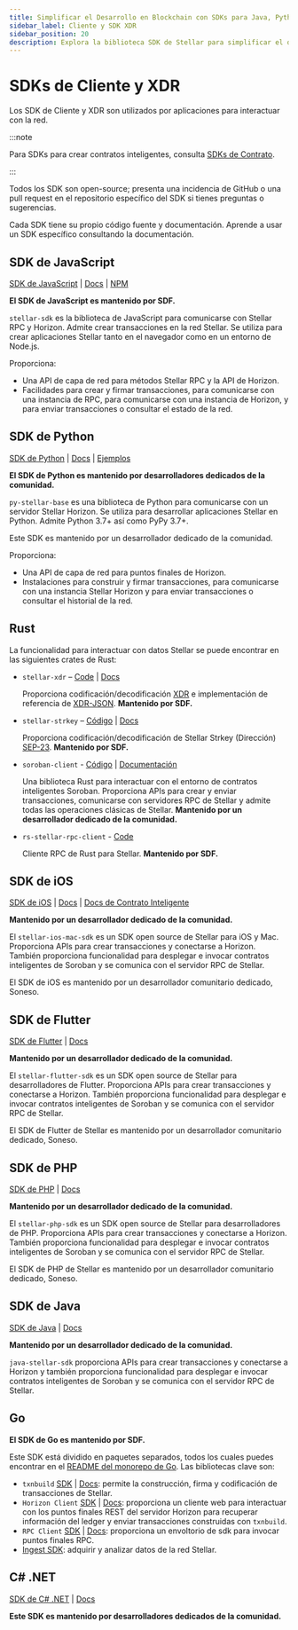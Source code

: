 ```yaml
---
title: Simplificar el Desarrollo en Blockchain con SDKs para Java, Python y Más
sidebar_label: Cliente y SDK XDR
sidebar_position: 20
description: Explora la biblioteca SDK de Stellar para simplificar el desarrollo en blockchain. Aprovecha Rust, JavaScript, Python y más para crear en y integrar con la red.
---
```


# SDKs de Cliente y XDR

Los SDK de Cliente y XDR son utilizados por aplicaciones para interactuar con la red.

:::note

Para SDKs para crear contratos inteligentes, consulta [SDKs de Contrato](./contract-sdks.mdx).

:::

Todos los SDK son open-source; presenta una incidencia de GitHub o una pull request en el repositorio específico del SDK si tienes preguntas o sugerencias.

Cada SDK tiene su propio código fuente y documentación. Aprende a usar un SDK específico consultando la documentación.

## SDK de JavaScript

[SDK de JavaScript](https://github.com/stellar/js-stellar-sdk) | [Docs](https://stellar.github.io/js-stellar-sdk/) | [NPM](https://www.npmjs.com/package/@stellar/stellar-sdk)

**El SDK de JavaScript es mantenido por SDF.**

`stellar-sdk` es la biblioteca de JavaScript para comunicarse con Stellar RPC y Horizon. Admite crear transacciones en la red Stellar. Se utiliza para crear aplicaciones Stellar tanto en el navegador como en un entorno de Node.js.

Proporciona:

- Una API de capa de red para métodos Stellar RPC y la API de Horizon.
- Facilidades para crear y firmar transacciones, para comunicarse con una instancia de RPC, para comunicarse con una instancia de Horizon, y para enviar transacciones o consultar el estado de la red.

## SDK de Python

[SDK de Python](https://github.com/StellarCN/py-stellar-base) | [Docs](https://stellar-sdk.readthedocs.io/en/latest/) | [Ejemplos](https://github.com/StellarCN/py-stellar-base/tree/master/examples)

**El SDK de Python es mantenido por desarrolladores dedicados de la comunidad.**

`py-stellar-base` es una biblioteca de Python para comunicarse con un servidor Stellar Horizon. Se utiliza para desarrollar aplicaciones Stellar en Python. Admite Python 3.7+ así como PyPy 3.7+.

Este SDK es mantenido por un desarrollador dedicado de la comunidad.

Proporciona:

- Una API de capa de red para puntos finales de Horizon.
- Instalaciones para construir y firmar transacciones, para comunicarse con una instancia Stellar Horizon y para enviar transacciones o consultar el historial de la red.

## Rust

La funcionalidad para interactuar con datos Stellar se puede encontrar en las siguientes crates de Rust:

- `stellar-xdr` – [Code](https://github.com/stellar/rs-stellar-xdr) | [Docs](https://docs.rs/stellar-xdr)

  Proporciona codificación/decodificación [XDR] e implementación de referencia de [XDR-JSON]. **Mantenido por SDF.**

- `stellar-strkey` – [Código](https://github.com/stellar/rs-stellar-strkey) | [Docs](https://docs.rs/stellar-strkey)

  Proporciona codificación/decodificación de Stellar Strkey (Dirección) [SEP-23]. **Mantenido por SDF.**

[XDR]: ../../learn/fundamentals/data-format/xdr
[XDR-JSON]: ../../learn/fundamentals/data-format/xdr-json.mdx
[SEP-23]: https://github.com/stellar/stellar-protocol/blob/master/ecosystem/sep-0023.md

- `soroban-client` - [Código](https://github.com/rahul-soshte/rs-soroban-client) | [Documentación](https://docs.rs/soroban-client/latest/soroban_client/)

  Una biblioteca Rust para interactuar con el entorno de contratos inteligentes Soroban. Proporciona APIs para crear y enviar transacciones, comunicarse con servidores RPC de Stellar y admite todas las operaciones clásicas de Stellar. **Mantenido por un desarrollador dedicado de la comunidad.**

- `rs-stellar-rpc-client` - [Code](https://github.com/stellar/rs-stellar-rpc-client)

  Cliente RPC de Rust para Stellar. **Mantenido por SDF.**

## SDK de iOS

[SDK de iOS](https://github.com/Soneso/stellar-ios-mac-sdk) | [Docs](https://github.com/Soneso/stellar-ios-mac-sdk/tree/master/docs) | [Docs de Contrato Inteligente](https://github.com/Soneso/stellar-ios-mac-sdk/blob/master/soroban.md)

**Mantenido por un desarrollador dedicado de la comunidad.**

El `stellar-ios-mac-sdk` es un SDK open source de Stellar para iOS y Mac. Proporciona APIs para crear transacciones y conectarse a Horizon. También proporciona funcionalidad para desplegar e invocar contratos inteligentes de Soroban y se comunica con el servidor RPC de Stellar.

El SDK de iOS es mantenido por un desarrollador comunitario dedicado, Soneso.

## SDK de Flutter

[SDK de Flutter](https://github.com/Soneso/stellar_flutter_sdk) | [Docs](https://github.com/Soneso/stellar_flutter_sdk/blob/master/soroban.md)

**Mantenido por un desarrollador dedicado de la comunidad.**

El `stellar-flutter-sdk` es un SDK open source de Stellar para desarrolladores de Flutter. Proporciona APIs para crear transacciones y conectarse a Horizon. También proporciona funcionalidad para desplegar e invocar contratos inteligentes de Soroban y se comunica con el servidor RPC de Stellar.

El SDK de Flutter de Stellar es mantenido por un desarrollador comunitario dedicado, Soneso.

## SDK de PHP

[SDK de PHP](https://github.com/Soneso/stellar-php-sdk) | [Docs](https://github.com/Soneso/stellar-php-sdk/blob/main/soroban.md)

**Mantenido por un desarrollador dedicado de la comunidad.**

El `stellar-php-sdk` es un SDK open source de Stellar para desarrolladores de PHP. Proporciona APIs para crear transacciones y conectarse a Horizon. También proporciona funcionalidad para desplegar e invocar contratos inteligentes de Soroban y se comunica con el servidor RPC de Stellar.

El SDK de PHP de Stellar es mantenido por un desarrollador comunitario dedicado, Soneso.

## SDK de Java

[SDK de Java](https://github.com/lightsail-network/java-stellar-sdk) | [Docs](https://lightsail-network.github.io/java-stellar-sdk/)

**Mantenido por un desarrollador dedicado de la comunidad.**

`java-stellar-sdk` proporciona APIs para crear transacciones y conectarse a Horizon y también proporciona funcionalidad para desplegar e invocar contratos inteligentes de Soroban y se comunica con el servidor RPC de Stellar.

## Go

**El SDK de Go es mantenido por SDF.**

Este SDK está dividido en paquetes separados, todos los cuales puedes encontrar en el [README del monorepo de Go](https://github.com/stellar/go/blob/master/docs/reference/readme.md). Las bibliotecas clave son:

- `txnbuild` [SDK](https://github.com/stellar/go/tree/master/txnbuild) | [Docs](https://godoc.org/github.com/stellar/go/txnbuild): permite la construcción, firma y codificación de transacciones de Stellar.
- `Horizon Client` [SDK](https://github.com/stellar/go/tree/master/clients/horizonclient) | [Docs](https://godoc.org/github.com/stellar/go/clients/horizonclient): proporciona un cliente web para interactuar con los puntos finales REST del servidor Horizon para recuperar información del ledger y enviar transacciones construidas con `txnbuild`.
- `RPC Client` [SDK](https://github.com/stellar/stellar-rpc/tree/main/client) | [Docs](https://pkg.go.dev/github.com/stellar/stellar-rpc/client): proporciona un envoltorio de sdk para invocar puntos finales RPC.
- [Ingest SDK](../../data/indexers/build-your-own/ingest-sdk/README.mdx): adquirir y analizar datos de la red Stellar.

## C# .NET

[SDK de C# .NET](https://github.com/Beans-BV/dotnet-stellar-sdk) | [Docs](https://elucidsoft.github.io/dotnet-stellar-sdk/)

**Este SDK es mantenido por desarrolladores dedicados de la comunidad.**
